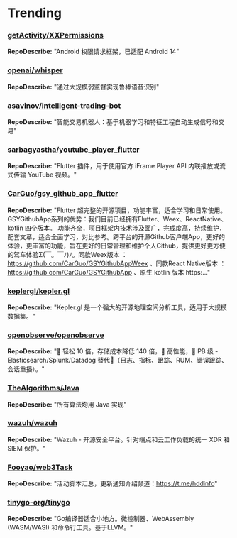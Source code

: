
# Trending

### [getActivity/XXPermissions](https://github.com/getActivity/XXPermissions)
**RepoDescribe:** "Android 权限请求框架，已适配 Android 14"
  

### [openai/whisper](https://github.com/openai/whisper)
**RepoDescribe:** "通过大规模弱监督实现鲁棒语音识别"
  

### [asavinov/intelligent-trading-bot](https://github.com/asavinov/intelligent-trading-bot)
**RepoDescribe:** "智能交易机器人：基于机器学习和特征工程自动生成信号和交易"
  

### [sarbagyastha/youtube_player_flutter](https://github.com/sarbagyastha/youtube_player_flutter)
**RepoDescribe:** "Flutter 插件，用于使用官方 iFrame Player API 内联播放或流式传输 YouTube 视频。"
  

### [CarGuo/gsy_github_app_flutter](https://github.com/CarGuo/gsy_github_app_flutter)
**RepoDescribe:** "Flutter 超完整的开源项目，功能丰富，适合学习和日常使用。GSYGithubApp系列的优势：我们目前已经拥有Flutter、Weex、ReactNative、kotlin 四个版本。 功能齐全，项目框架内技术涉及面广，完成度高，持续维护，配套文章，适合全面学习，对比参考。跨平台的开源Github客户端App，更好的体验，更丰富的功能，旨在更好的日常管理和维护个人Github，提供更好更方便的驾车体验Σ(￣。￣ﾉ)ﾉ。同款Weex版本 ： https://github.com/CarGuo/GSYGithubAppWeex 、同款React Native版本 ： https://github.com/CarGuo/GSYGithubApp 、原生 kotlin 版本 https:…"
  

### [keplergl/kepler.gl](https://github.com/keplergl/kepler.gl)
**RepoDescribe:** "Kepler.gl 是一个强大的开源地理空间分析工具，适用于大规模数据集。"
  

### [openobserve/openobserve](https://github.com/openobserve/openobserve)
**RepoDescribe:** "🚀 轻松 10 倍，存储成本降低 140 倍，🚀 高性能，🚀 PB 级 - Elasticsearch/Splunk/Datadog 替代🚀（日志、指标、跟踪、RUM、错误跟踪、会话重播）。"
  

### [TheAlgorithms/Java](https://github.com/TheAlgorithms/Java)
**RepoDescribe:** "所有算法均用 Java 实现"
  

### [wazuh/wazuh](https://github.com/wazuh/wazuh)
**RepoDescribe:** "Wazuh - 开源安全平台。针对端点和云工作负载的统一 XDR 和 SIEM 保护。"
  

### [Fooyao/web3Task](https://github.com/Fooyao/web3Task)
**RepoDescribe:** "活动脚本汇总，更新通知介绍频道：https://t.me/hddinfo"
  

### [tinygo-org/tinygo](https://github.com/tinygo-org/tinygo)
**RepoDescribe:** "Go编译器适合小地方。微控制器、WebAssembly (WASM/WASI) 和命令行工具。基于LLVM。"
  